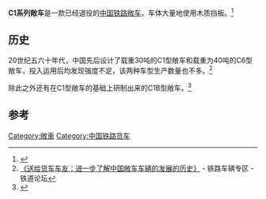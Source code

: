 '''C1系列敞车'''是一款已经退役的[[中国铁路敞车|中国铁路敞车]]，车体大量地使用木质挡板。<ref name="测试">{{Cite web |url=http://www.trainfanz.com/trains_rolling_stock-freight-frame-3-gondola-C1.htm |title=我们的火车站-火车库-车辆-货车-C1型通用敞车 |accessdate=2013-05-12 |archive-date=2012-03-23 |archive-url=https://web.archive.org/web/20120323183314/http://www.trainfanz.com/trains_rolling_stock-freight-frame-3-gondola-C1.htm |dead-url=no }}</ref>
== 历史 ==
20世纪五六十年代，中国先后设计了载重30吨的C1型敞车和载重为40吨的C6型敞车，投入运用后均发现强度不足，该两种车型生产数量也不多。<ref>[http://bbs.railcn.net/thread-390466-1-1.html 《送给货车车友：进一步了解中国敞车车辆的发展的历史》] {{Wayback|url=http://bbs.railcn.net/thread-390466-1-1.html |date=20160304225535 }}- 铁路车辆专区 -  铁道论坛</ref>

除此之外还有在C1型敞车的基础上研制出来的C1B型敞车。<ref name="test">{{Cite web |url=http://www.trainfanz.com/trains_rolling_stock-freight-frame-3-gondola-C1B.htm |title=我们的火车站-火车库-车辆-货车-C1B型通用敞车 |accessdate=2013-05-12 |archive-date=2012-03-24 |archive-url=https://web.archive.org/web/20120324230913/http://www.trainfanz.com/trains_rolling_stock-freight-frame-3-gondola-C1B.htm |dead-url=no }}</ref>
== 参考 ==
<references/>{{中国铁路货车}}
[[Category:敞車|Category:敞車]]
[[Category:中国铁路货车|Category:中国铁路货车]]